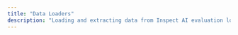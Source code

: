 ```yaml
---
title: "Data Loaders"
description: "Loading and extracting data from Inspect AI evaluation logs"
---
```

